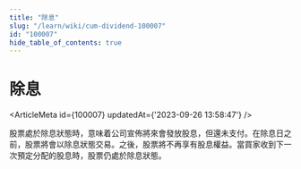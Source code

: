 ```yaml
---
title: "除息"
slug: "/learn/wiki/cum-dividend-100007"
id: "100007"
hide_table_of_contents: true
---
```



# 除息

<ArticleMeta id={100007} updatedAt={'2023-09-26 13:58:47'} />
<div className='border-solid border-b border-t-0 my-4 border-[var(--ifm-color-gray-300)]' />

股票處於除息狀態時，意味着公司宣佈將來會發放股息，但還未支付。在除息日之前，股票將會以除息狀態交易。之後，股票將不再享有股息權益。當買家收到下一次預定分配的股息時，股票仍處於除息狀態。
